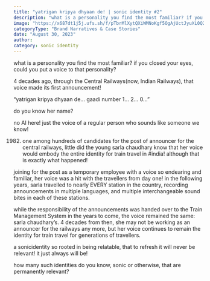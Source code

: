 ```yaml
---
title: "yatrigan kripya dhyaan de! | sonic identity #2"
description: "what is a personality you find the most familiar? if you closed your eyes, could you put a voice to that personality?"
image: "https://x687dt1j5j.ufs.sh/f/pTbrMlXytQXiWMNoKgf5OgAjUctJyuXL0Q2P4s8ENTrknvax"
categoryType: "Brand Narratives & Case Stories"
date: "August 30, 2023"
author:
category: sonic identity
---
```


what is a personality you find the most familiar? if you closed your eyes, could you put a voice to that personality?

4 decades ago, through the Central Railways(now, Indian Railways), that voice made its first announcement!

“yatrigan kripya dhyaan de… gaadi number 1… 2… 0…”

do you know her name?

no AI here! just the voice of a regular person who sounds like someone we know!

1982. one among hundreds of candidates for the post of announcer for the central railways, little did the young sarla chaudhary know that her voice would embody the entire identity for train travel in #india! although that is exactly what happened!

joining for the post as a temporary employee with a voice so endearing and familiar, her voice was a hit with the travellers from day one! in the following years, sarla travelled to nearly EVERY station in the country, recording announcements in multiple languages, and multiple interchangeable sound bites in each of these stations.

while the responsibility of the announcements was handed over to the Train Management System in the years to come, the voice remained the same: sarla chaudhary’s. 4 decades from then, she may not be working as an announcer for the railways any more, but her voice continues to remain the identity for train travel for generations of travellers.

a sonicidentity so rooted in being relatable, that to refresh it will never be relevant! it just always will be!

how many such identities do you know, sonic or otherwise, that are permanently relevant?
